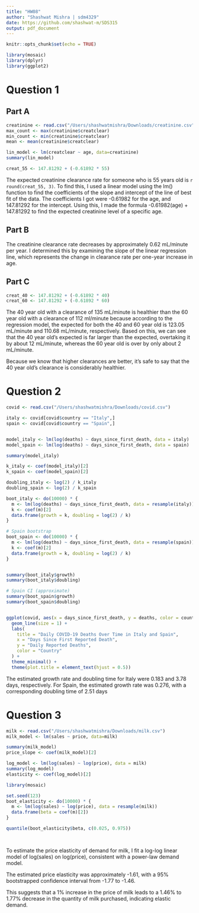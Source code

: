 ```yaml
---
title: "HW08"
author: "Shashwat Mishra | sdm4329"
date: https://github.com/shashwat-m/SDS315
output: pdf_document
---
```


```r
knitr::opts_chunk$set(echo = TRUE)

library(mosaic)
library(dplyr)
library(ggplot2)
```


\newpage

# Question 1


## Part A
```r
creatinine <- read.csv("/Users/shashwatmishra/Downloads/creatinine.csv")
max_count <- max(creatinine$creatclear)
min_count <- min(creatinine$creatclear)
mean <- mean(creatinine$creatclear)

lin_model <- lm(creatclear ~ age, data=creatinine)
summary(lin_model)

creat_55 <- 147.81292 + (-0.61892 * 55)
```

The expected creatinine clearance rate for someone who is 55 years old is `r round(creat_55, 3)`. To find this, I used a linear model using the lm() function to find the coefficients of the slope and intercept of the line of best fit of the data. The coefficients I got were -0.61982 for the age, and 147.81292 for the intercept. Using this, I made the formula -0.61982(age) + 147.81292 to find the expected creatinine level of a specific age. 


## Part B

The creatinine clearance rate decreases by approximately 0.62 mL/minute per year. I determined this by examining the slope of the linear regression line, which represents the change in clearance rate per one-year increase in age.


## Part C

```r
creat_40 <- 147.81292 + (-0.61892 * 40)
creat_60 <- 147.81292 + (-0.61892 * 60)
```

The 40 year old with a clearance of 135 mL/minute is healthier than the 60 year old with a clearance of 112 ml/minute because according to the regression model, the expected for both the 40 and 60 year old is 123.05 mL/minute and 110.68 mL/minute, respectively. Based on this, we can see that the 40 year old's expected is far larger than the expected, overtaking it by about 12 mL/minute, whereas the 60 year old is over by only about 2 mL/minute. 

Because we know that higher clearances are better, it's safe to say that the 40 year old's clearance is considerably healthier.

# Question 2

```r
covid <- read.csv("/Users/shashwatmishra/Downloads/covid.csv")

italy <- covid[covid$country == "Italy",]
spain <- covid[covid$country == "Spain",]


model_italy <- lm(log(deaths) ~ days_since_first_death, data = italy)
model_spain <- lm(log(deaths) ~ days_since_first_death, data = spain)

summary(model_italy)

k_italy <- coef(model_italy)[2]
k_spain <- coef(model_spain)[2]

doubling_italy <- log(2) / k_italy
doubling_spain <- log(2) / k_spain

boot_italy <- do(10000) * {
  m <- lm(log(deaths) ~ days_since_first_death, data = resample(italy))
  k <- coef(m)[2]
  data.frame(growth = k, doubling = log(2) / k)
}

# Spain bootstrap
boot_spain <- do(10000) * {
  m <- lm(log(deaths) ~ days_since_first_death, data = resample(spain))
  k <- coef(m)[2]
  data.frame(growth = k, doubling = log(2) / k)
}


summary(boot_italy$growth)
summary(boot_italy$doubling)

# Spain CI (approximate)
summary(boot_spain$growth)
summary(boot_spain$doubling)


ggplot(covid, aes(x = days_since_first_death, y = deaths, color = country)) +
  geom_line(size = 1) +
  labs(
    title = "Daily COVID-19 Deaths Over Time in Italy and Spain",
    x = "Days Since First Reported Death",
    y = "Daily Reported Deaths",
    color = "Country"
  ) +
  theme_minimal() +
  theme(plot.title = element_text(hjust = 0.5))

```

The estimated growth rate and doubling time for Italy were 0.183 and 3.78 days, respectively.
For Spain, the estimated growth rate was 0.276, with a corresponding doubling time of 2.51 days

# Question 3


```r

milk <- read.csv("/Users/shashwatmishra/Downloads/milk.csv")
milk_model <- lm(sales ~ price, data=milk)

summary(milk_model)
price_slope <- coef(milk_model)[2]

log_model <- lm(log(sales) ~ log(price), data = milk)
summary(log_model)
elasticity <- coef(log_model)[2]

library(mosaic)

set.seed(123)
boot_elasticity <- do(10000) * {
  m <- lm(log(sales) ~ log(price), data = resample(milk))
  data.frame(beta = coef(m)[2])
}

quantile(boot_elasticity$beta, c(0.025, 0.975))

        
```

To estimate the price elasticity of demand for milk, I fit a log-log linear model of log(sales) on log(price), consistent with a power-law demand model.

The estimated price elasticity was approximately -1.61, with a 95% bootstrapped confidence interval from -1.77 to -1.46.

This suggests that a 1% increase in the price of milk leads to a 1.46% to 1.77% decrease in the quantity of milk purchased, indicating elastic demand.



